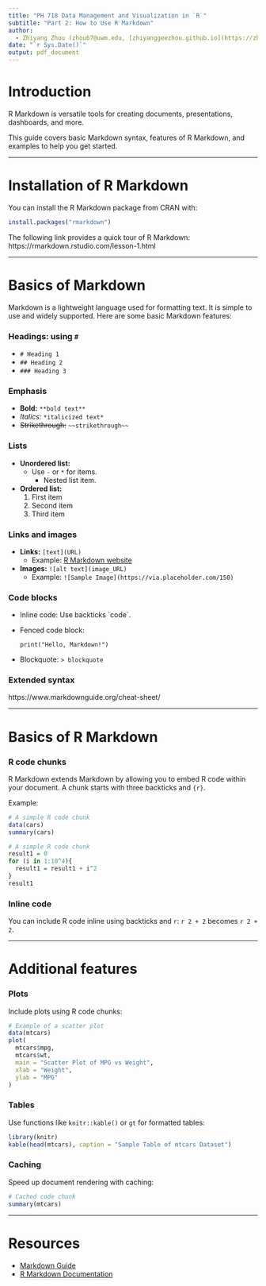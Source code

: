 ```yaml
---
title: "PH 718 Data Management and Visualization in `R`"
subtitle: "Part 2: How to Use R Markdown"
author: 
  - Zhiyang Zhou (zhou67@uwm.edu, [zhiyanggeezhou.github.io](https://zhiyanggeezhou.github.io/))
date: "`r Sys.Date()`"
output: pdf_document
---
```


# Introduction

R Markdown is versatile tools for creating documents, presentations, dashboards, and more.

This guide covers basic Markdown syntax, features of R Markdown, and examples to help you get started.

---

# Installation of R Markdown

You can install the R Markdown package from CRAN with:
```r
install.packages("rmarkdown")
```
The following link provides a quick tour of R Markdown:
https://rmarkdown.rstudio.com/lesson-1.html

---

# Basics of Markdown

Markdown is a lightweight language used for formatting text. 
It is simple to use and widely supported. Here are some basic Markdown features:

### Headings: using `#`

- `# Heading 1`
- `## Heading 2`
- `### Heading 3`

### Emphasis

- **Bold:** `**bold text**`
- *Italics:* `*italicized text*`
- ~~Strikethrough:~~ `~~strikethrough~~`

### Lists

* **Unordered list:**
  - Use `-` or `*` for items.
    - Nested list item.
* **Ordered list:**
  1. First item
  1. Second item
  1. Third item

### Links and images

- **Links:** `[text](URL)`
  - Example: [R Markdown website](https://rmarkdown.rstudio.com/)
- **Images:** `![alt text](image_URL)`
  - Example: `![Sample Image](https://via.placeholder.com/150)`

### Code blocks

- Inline code: Use backticks \`code\`.
- Fenced code block:
  ```
  print("Hello, Markdown!")
  ```
- Blockquote: `> blockquote`


### Extended syntax 

https://www.markdownguide.org/cheat-sheet/

---

# Basics of R Markdown

### R code chunks

R Markdown extends Markdown by allowing you to embed R code within your document. A chunk starts with three backticks and `{r}`.

Example:
```r
# A simple R code chunk
data(cars)
summary(cars)
```

```r
# A simple R code chunk
result1 = 0 
for (i in 1:10^4){
  result1 = result1 + i^2
}
result1
```


### Inline code

You can include R code inline using backticks and `r`:
`r 2 + 2` becomes `r 2 + 2`.

---

# Additional features

### Plots
Include plots using R code chunks:
```r
# Example of a scatter plot
data(mtcars)
plot(
  mtcars$mpg, 
  mtcars$wt, 
  main = "Scatter Plot of MPG vs Weight", 
  xlab = "Weight", 
  ylab = "MPG"
)
```

### Tables
Use functions like `knitr::kable()` or `gt` for formatted tables:
```r
library(knitr)
kable(head(mtcars), caption = "Sample Table of mtcars Dataset")
```

### Caching
Speed up document rendering with caching:
```r
# Cached code chunk
summary(mtcars)
```

---

# Resources

- [Markdown Guide](https://www.markdownguide.org/)
- [R Markdown Documentation](https://rmarkdown.rstudio.com/)

